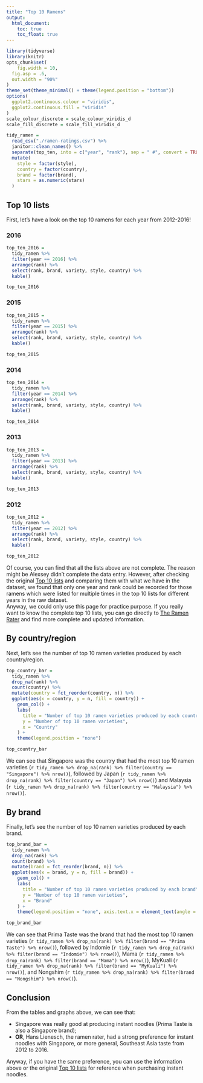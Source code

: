 ```yaml
---
title: "Top 10 Ramens"
output: 
  html_document:
    toc: true
    toc_float: true
---
```


```r
library(tidyverse)
library(knitr)
opts_chunk$set(
	fig.width = 10, 
  fig.asp = .6,
  out.width = "90%"
)
theme_set(theme_minimal() + theme(legend.position = "bottom"))
options(
  ggplot2.continuous.colour = "viridis",
  ggplot2.continuous.fill = "viridis"
)
scale_colour_discrete = scale_colour_viridis_d
scale_fill_discrete = scale_fill_viridis_d
```

```r
tidy_ramen = 
  read_csv("./ramen-ratings.csv") %>% 
  janitor::clean_names() %>% 
  separate(top_ten, into = c("year", "rank"), sep = " #", convert = TRUE) %>% 
  mutate(
    style = factor(style),
    country = factor(country),
    brand = factor(brand),
    stars = as.numeric(stars)
  )
```

## Top 10 lists
First, let's have a look on the top 10 ramens for each year from 2012-2016!

### 2016

```r
top_ten_2016 = 
  tidy_ramen %>% 
  filter(year == 2016) %>% 
  arrange(rank) %>% 
  select(rank, brand, variety, style, country) %>% 
  kable()

top_ten_2016
```

### 2015

```r
top_ten_2015 = 
  tidy_ramen %>% 
  filter(year == 2015) %>% 
  arrange(rank) %>% 
  select(rank, brand, variety, style, country) %>% 
  kable()

top_ten_2015
```

### 2014

```r
top_ten_2014 = 
  tidy_ramen %>% 
  filter(year == 2014) %>% 
  arrange(rank) %>% 
  select(rank, brand, variety, style, country) %>% 
  kable()

top_ten_2014
```

### 2013

```r
top_ten_2013 = 
  tidy_ramen %>% 
  filter(year == 2013) %>% 
  arrange(rank) %>% 
  select(rank, brand, variety, style, country) %>% 
  kable()

top_ten_2013
```

### 2012
```r
top_ten_2012 = 
  tidy_ramen %>% 
  filter(year == 2012) %>% 
  arrange(rank) %>% 
  select(rank, brand, variety, style, country) %>% 
  kable()

top_ten_2012
```

Of course, you can find that all the lists above are not complete. The reason might be Alexsey didn't complete the data entry. However, after checking the original [Top 10 lists](https://www.theramenrater.com/top-ten-lists/) and comparing them with what we have in the dataset, we found that only one year and rank could be recorded for those ramens which were listed for multiple times in the top 10 lists for different years in the raw dataset.  
Anyway, we could only use this page for practice purpose. If you really want to know the complete top 10 lists, you can go directly to [The Ramen Rater](https://www.theramenrater.com/) and find more complete and updated information.

## By country/region

Next, let's see the number of top 10 ramen varieties produced by each country/region.

```r
top_country_bar = 
  tidy_ramen %>% 
  drop_na(rank) %>% 
  count(country) %>% 
  mutate(country = fct_reorder(country, n)) %>% 
  ggplot(aes(x = country, y = n, fill = country)) +
    geom_col() +
    labs(
      title = "Number of top 10 ramen varieties produced by each country",
      y = "Number of top 10 ramen varieties",
      x = "Country"
    ) +
    theme(legend.position = "none")

top_country_bar
```

We can see that Singapore was the country that had the most top 10 ramen varieties (`r tidy_ramen %>% drop_na(rank) %>% filter(country == "Singapore") %>% nrow()`), followed by Japan (`r tidy_ramen %>% drop_na(rank) %>% filter(country == "Japan") %>% nrow()`) and Malaysia (`r tidy_ramen %>% drop_na(rank) %>% filter(country == "Malaysia") %>% nrow()`).

## By brand

Finally, let's see the number of top 10 ramen varieties produced by each brand.

```r
top_brand_bar = 
  tidy_ramen %>% 
  drop_na(rank) %>% 
  count(brand) %>% 
  mutate(brand = fct_reorder(brand, n)) %>% 
  ggplot(aes(x = brand, y = n, fill = brand)) +
    geom_col() +
    labs(
      title = "Number of top 10 ramen varieties produced by each brand",
      y = "Number of top 10 ramen varieties",
      x = "Brand"
    ) +
    theme(legend.position = "none", axis.text.x = element_text(angle = 30))

top_brand_bar
```

We can see that Prima Taste was the brand that had the most top 10 ramen varieties (`r tidy_ramen %>% drop_na(rank) %>% filter(brand == "Prima Taste") %>% nrow()`), followed by Indomie (`r tidy_ramen %>% drop_na(rank) %>% filter(brand == "Indomie") %>% nrow()`), Mama (`r tidy_ramen %>% drop_na(rank) %>% filter(brand == "Mama") %>% nrow()`), MyKuali (`r tidy_ramen %>% drop_na(rank) %>% filter(brand == "MyKuali") %>% nrow()`), and Nongshim (`r tidy_ramen %>% drop_na(rank) %>% filter(brand == "Nongshim") %>% nrow()`).

## Conclusion

From the tables and graphs above, we can see that:  
<ul>
<li>Singapore was really good at producing instant noodles (Prima Taste is also a Singapore brand);</li>
<li> **OR**, Hans Lienesch, the ramen rater, had a strong preference for instant noodles with Singapore, or more general, Southeast Asia taste from 2012 to 2016.</li>
</ul>
Anyway, if you have the same preference, you can use the information above or the original [Top 10 lists](https://www.theramenrater.com/top-ten-lists/) for reference when purchasing instant noodles.